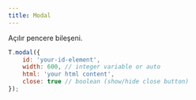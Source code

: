 ```yaml
---
title: Modal
---
```

Açılır pencere bileşeni.

```javascript 
T.modal({
    id: 'your-id-element',
    width: 600, // integer variable or auto
    html: 'your html content',
    close: true // boolean (show/hide close button)
});
```

